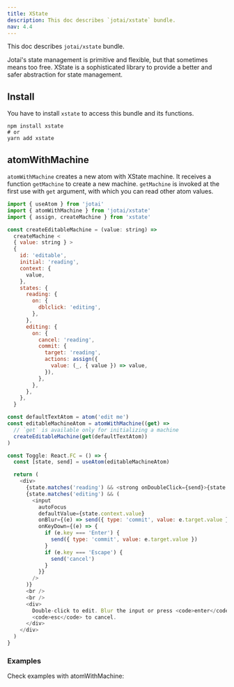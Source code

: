 ```yaml
---
title: XState
description: This doc describes `jotai/xstate` bundle.
nav: 4.4
---
```


This doc describes `jotai/xstate` bundle.

Jotai's state management is primitive and flexible,
but that sometimes means too free.
XState is a sophisticated library to provide
a better and safer abstraction for state management.

## Install

You have to install `xstate` to access this bundle and its functions.

```
npm install xstate
# or
yarn add xstate
```

## atomWithMachine

`atomWithMachine` creates a new atom with XState machine.
It receives a function `getMachine` to create a new machine.
`getMachine` is invoked at the first use with `get` argument,
with which you can read other atom values.

```js
import { useAtom } from 'jotai'
import { atomWithMachine } from 'jotai/xstate'
import { assign, createMachine } from 'xstate'

const createEditableMachine = (value: string) =>
  createMachine <
  { value: string } >
  {
    id: 'editable',
    initial: 'reading',
    context: {
      value,
    },
    states: {
      reading: {
        on: {
          dblclick: 'editing',
        },
      },
      editing: {
        on: {
          cancel: 'reading',
          commit: {
            target: 'reading',
            actions: assign({
              value: (_, { value }) => value,
            }),
          },
        },
      },
    },
  }

const defaultTextAtom = atom('edit me')
const editableMachineAtom = atomWithMachine((get) =>
  // `get` is available only for initializing a machine
  createEditableMachine(get(defaultTextAtom))
)

const Toggle: React.FC = () => {
  const [state, send] = useAtom(editableMachineAtom)

  return (
    <div>
      {state.matches('reading') && <strong onDoubleClick={send}>{state.context.value}</strong>}
      {state.matches('editing') && (
        <input
          autoFocus
          defaultValue={state.context.value}
          onBlur={(e) => send({ type: 'commit', value: e.target.value })}
          onKeyDown={(e) => {
            if (e.key === 'Enter') {
              send({ type: 'commit', value: e.target.value })
            }
            if (e.key === 'Escape') {
              send('cancel')
            }
          }}
        />
      )}
      <br />
      <br />
      <div>
        Double-click to edit. Blur the input or press <code>enter</code> to commit. Press{' '}
        <code>esc</code> to cancel.
      </div>
    </div>
  )
}
```

### Examples

Check examples with atomWithMachine:

<Codesandbox id="gxwnx" />
